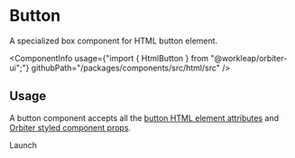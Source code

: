 
<Meta
    title="Html elements/Button"
    id="html-button"
/>

# Button

<Tagline>A specialized <Link href="?path=/docs/box--default-story">box</Link> component for HTML button element.</Tagline>

<ComponentInfo
    usage={"import { HtmlButton } from \"@workleap/orbiter-ui\";"}
    githubPath="/packages/components/src/html/src"
/>

## Usage

A button component accepts all the [button HTML element attributes](https://developer.mozilla.org/en-US/docs/Web/HTML/Element/button) and [Orbiter styled component props](?path=/docs/styling--page).

<Preview>
    <Story name="example">
        <HtmlButton type="button" border="rock-900" padding={1}>Launch</HtmlButton>
    </Story>
</Preview>
